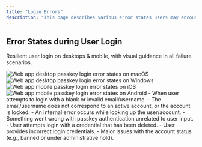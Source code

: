 ```yaml
---
title: "Login Errors"
description: "This page describes various error states users may encounter when attempting to sign in using a passkey."
---
```


## Error States during User Login

Resilient user login on desktops & mobile, with visual guidance in all failure scenarios.

<Tabs>
  <Tab title="macOS">
    <Frame caption="macOS passkey login error states">
      <img src="/images/authentication-flow/web-app/desktop/passkey-login-errorstates-macos.png" alt="Web app desktop passkey login error states on macOS" />
    </Frame>
  </Tab>

<Tab title="Windows">
    <Frame caption="Windows passkey login error states">
        <img
            src="/images/authentication-flow/web-app/desktop/passkey-login-errorstates-windows.png"
            alt="Web app desktop passkey login error states on Windows"
        />
    </Frame>
</Tab>
<Tab title="iOS">
    <Frame caption="iOS passkey login error states">
        <img
            src="/images/authentication-flow/web-app/mobile/passkey-login-errorstates-ios.png"
            alt="Web app mobile passkey login error states on iOS"
        />
    </Frame>
</Tab>

  <Tab title="Android">
    <Frame caption="Android passkey login error states">
      <img src="/images/authentication-flow/web-app/mobile/passkey-login-errorstates-android.png" alt="Web app mobile passkey login error states on Android" />
    </Frame>
  </Tab>
</Tabs>

<Steps>
    <Step title="Error: no identifier / unrecognised identifier">
        - When user attempts to login with a blank or invalid email/username. 
    </Step>
    <Step title="Error: account locked / not found">
        - The email/username does not correspond to an active account, or the account is locked.
    </Step>
    <Step title="Error: system / API error related to lookup">
        - An internal error occurs while looking up the user/account.
    </Step>
    <Step title="Error: general passkey login error">
        - Something went wrong with passkey authentication unrelated to user input.
    </Step>
    <Step title="Error: tried deleted passkey">
        - User attempts login with a credential that has been deleted.
    </Step>
    <Step title="Error: incorrect Username / Password">
        - User provides incorrect login credentials.
    </Step>
    <Step title="Error: critical account error">
        - Major issues with the account status (e.g., banned or under administrative hold).
    </Step>

</Steps>
